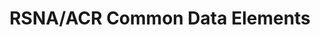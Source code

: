 ---
title: RSNA/ACR Common Data Elements
description: Documentation including authoring standards as well as guides on how to submit common data elements
template: splash
hero:
  tagline: Welcome, let's improve documentation and computabilty of imaging documentation!
  actions:
    - text: CDE Documentation
      link: reference/set
      icon: right-arrow
      variant: primary
    - text: Looking for the CDE Repository?
      link: https://radelement.org
      icon: external
---
